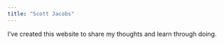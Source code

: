 ```yaml
---
title: "Scott Jacobs"
---
```


I've created this website to share my thoughts and learn through doing. 